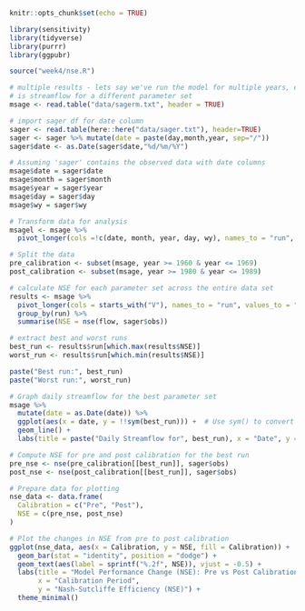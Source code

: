 ```r
knitr::opts_chunk$set(echo = TRUE)

library(sensitivity)
library(tidyverse)
library(purrr)
library(ggpubr)
```

```r
source("week4/nse.R")
```

```r
# multiple results - lets say we've run the model for multiple years, each column
# is streamflow for a different parameter set
msage <- read.table("data/sagerm.txt", header = TRUE)

# import sager df for date column
sager <- read.table(here::here("data/sager.txt"), header=TRUE)
sager <- sager %>% mutate(date = paste(day,month,year, sep="/"))
sager$date <- as.Date(sager$date,"%d/%m/%Y")

# Assuming 'sager' contains the observed data with date columns
msage$date = sager$date
msage$month = sager$month
msage$year = sager$year
msage$day = sager$day
msage$wy = sager$wy

# Transform data for analysis
msagel <- msage %>%
  pivot_longer(cols =!c(date, month, year, day, wy), names_to = "run", values_to = "flow")

# Split the data
pre_calibration <- subset(msage, year >= 1960 & year <= 1969)
post_calibration <- subset(msage, year >= 1980 & year <= 1989)
```

```r
# calculate NSE for each parameter set across the entire data set
results <- msage %>%
  pivot_longer(cols = starts_with("V"), names_to = "run", values_to = "flow") %>%
  group_by(run) %>%
  summarise(NSE = nse(flow, sager$obs))

# extract best and worst runs
best_run <- results$run[which.max(results$NSE)]
worst_run <- results$run[which.min(results$NSE)]

paste("Best run:", best_run)
paste("Worst run:", worst_run)

```

```r
# Graph daily streamflow for the best parameter set
msage %>%
  mutate(date = as.Date(date)) %>%
  ggplot(aes(x = date, y = !!sym(best_run))) +  # Use sym() to convert string to symbol
  geom_line() +
  labs(title = paste("Daily Streamflow for", best_run), x = "Date", y = "Flow")

```

```r
# Compute NSE for pre and post calibration for the best run
pre_nse <- nse(pre_calibration[[best_run]], sager$obs)
post_nse <- nse(post_calibration[[best_run]], sager$obs)

# Prepare data for plotting
nse_data <- data.frame(
  Calibration = c("Pre", "Post"),
  NSE = c(pre_nse, post_nse)
)

# Plot the changes in NSE from pre to post calibration
ggplot(nse_data, aes(x = Calibration, y = NSE, fill = Calibration)) +
  geom_bar(stat = "identity", position = "dodge") +
  geom_text(aes(label = sprintf("%.2f", NSE)), vjust = -0.5) +
  labs(title = "Model Performance Change (NSE): Pre vs Post Calibration",
       x = "Calibration Period",
       y = "Nash-Sutcliffe Efficiency (NSE)") +
  theme_minimal()

```

